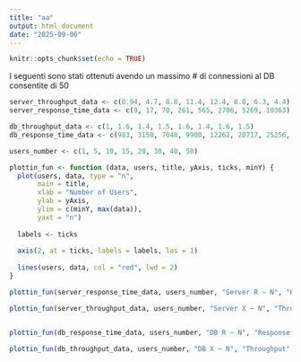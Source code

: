 ```yaml
---
title: "aa"
output: html_document
date: "2025-09-06"
---
```


```r
knitr::opts_chunk$set(echo = TRUE)
```


I seguenti sono stati ottenuti avendo un massimo # di connessioni al DB consentite di 50
```r
server_throughput_data <- c(0.94, 4.7, 8.8, 11.4, 12.4, 8.8, 6.3, 4.4)
server_response_time_data <- c(9, 17, 70, 261, 565, 2706, 5269, 10363)

db_throughput_data <- c(1, 1.6, 1.4, 1.5, 1.6, 1.4, 1.6, 1.5)
db_response_time_data <- c(983, 3150, 7048, 9900, 12262, 20717, 25256, 33702)

users_number <- c(1, 5, 10, 15, 20, 30, 40, 50)
```



```r

plottin_fun <- function (data, users, title, yAxis, ticks, minY) {
  plot(users, data, type = "n",
       main = title,
       xlab = "Number of Users",
       ylab = yAxis,  
       ylim = c(minY, max(data)),
       yaxt = "n")
  
  labels <- ticks 
  
  axis(2, at = ticks, labels = labels, las = 1) 
  
  lines(users, data, col = "red", lwd = 2)
}

plottin_fun(server_response_time_data, users_number, "Server R ~ N", "Response Time (ms)", seq(0, 10000, by = 500), 0)

plottin_fun(server_throughput_data, users_number, "Server X ~ N", "Throughput", seq(1, 15, by = 1), 1)


plottin_fun(db_response_time_data, users_number, "DB R ~ N", "Response Time (ms)", seq(0, 35000, by = 5000), 0)

plottin_fun(db_throughput_data, users_number, "DB X ~ N", "Throughput", seq(1, 2, by = 0.1), 1)
```



